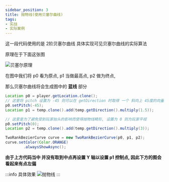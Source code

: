 ```yaml
---
sidebar_position: 3
title: 抛物线(使用贝塞尔曲线)
tags:
- 实战
- 实际案例
---
```

这一段代码使用的是 2阶贝塞尔曲线 具体实现可见贝塞尔曲线的实际算法

原理在于下面这张图

![贝塞尔原理](./img/贝塞尔原理.png)

在图中我们将 p0 看为原点, p1 当做最高点, p2 做为终点,

那么贝塞尔曲线将会生成图中的 **蓝线** 部分

```java
Location p0 = player.getLocation.clone();
// 这里将 pitch 设置为 -45 则可以在 getDirection 时取得 一个 斜向上 45度的向量
p0.setPitch(-45);
Location p1 = temp.clone().add(temp.getDirection().multiply(1.5));

// 这里是为了避免受到玩家抬头的影响而使得抛物线畸形, 设置为 0 则为玩家平视
p0.setPitch(0);
Location p2 = temp.clone().add(temp.getDirection().multiply(3));

TwoRankBezierCurve curve = new TwoRankBezierCurve(p0, p1, p2);
curve.setColor(Color.ORANGE)
        .alwaysShowAsync();
```

**由于上方代码当中 并没有取到中点再设置 Y 轴以设置 p1 控制点, 因此下方的图会看起来有点左偏**

:::info 具体效果
![抛物线](./img/抛物线.png)
:::